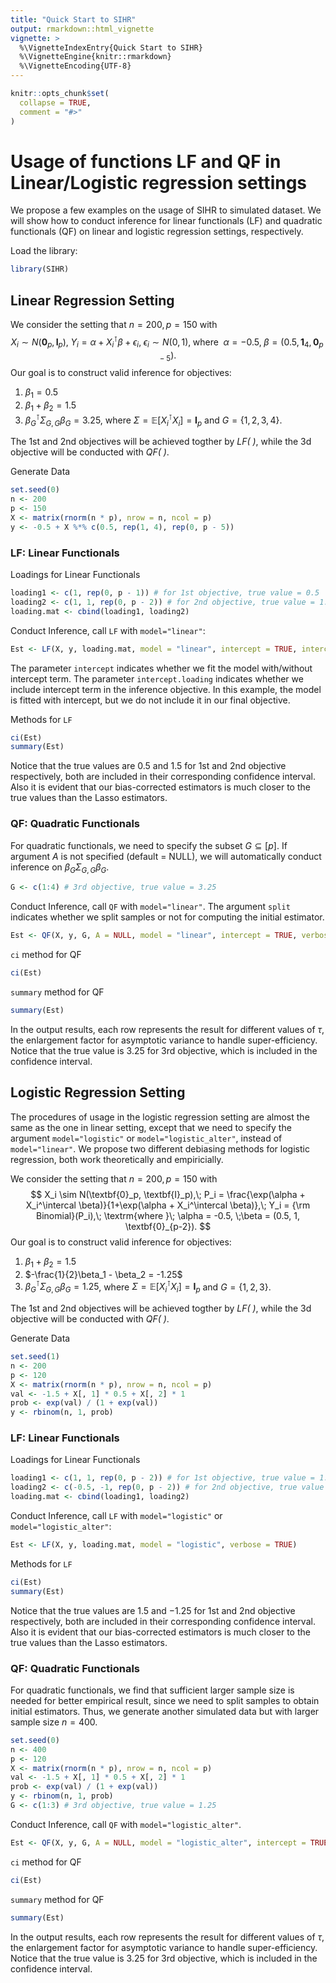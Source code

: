 ```yaml
---
title: "Quick Start to SIHR"
output: rmarkdown::html_vignette
vignette: >
  %\VignetteIndexEntry{Quick Start to SIHR}
  %\VignetteEngine{knitr::rmarkdown}
  %\VignetteEncoding{UTF-8}
---
```


```r
knitr::opts_chunk$set(
  collapse = TRUE,
  comment = "#>"
)
```

# Usage of functions LF and QF in Linear/Logistic regression settings

We propose a few examples on the usage of SIHR to simulated dataset. We will show how to conduct inference for linear functionals (LF) and quadratic functionals (QF) on linear and logistic regression settings, respectively.

Load the library:
```r
library(SIHR)
```

## Linear Regression Setting
We consider the setting that $n=200, p=150$ with
$$
X_i \sim N(\textbf{0}_p, \textbf{I}_p),\; Y_i = \alpha + X_i^\intercal \beta + \epsilon_i, \; \epsilon_i\sim N(0,1),\;
\textrm{where }\; \alpha = -0.5, \; \beta = (0.5, \textbf{1}_4, \textbf{0}_{p-5}).
$$
Our goal is to construct valid inference for objectives:

1. $\beta_1 = 0.5$
2. $\beta_1 + \beta_2 = 1.5$
3. $\beta_{G}^\intercal \Sigma_{G,G} \beta_{G} = 3.25$, where $\Sigma=\mathbb{E}[X_i^\intercal X_i] = \textbf{I}_p$ and $G=\{1,2,3,4\}$.

The 1st and 2nd objectives will be achieved togther by *LF( )*, while the 3d objective will be conducted with *QF( )*.

Generate Data
```r
set.seed(0)
n <- 200
p <- 150
X <- matrix(rnorm(n * p), nrow = n, ncol = p)
y <- -0.5 + X %*% c(0.5, rep(1, 4), rep(0, p - 5))
```

### LF: Linear Functionals 
Loadings for Linear Functionals
```r
loading1 <- c(1, rep(0, p - 1)) # for 1st objective, true value = 0.5
loading2 <- c(1, 1, rep(0, p - 2)) # for 2nd objective, true value = 1.5
loading.mat <- cbind(loading1, loading2)
```

Conduct Inference, call `LF` with `model="linear"`:
```r
Est <- LF(X, y, loading.mat, model = "linear", intercept = TRUE, intercept.loading = FALSE, verbose = TRUE)
```
The parameter `intercept` indicates whether we fit the model with/without intercept term. The parameter `intercept.loading` indicates whether we include intercept term in the inference objective. In this example, the model is fitted with intercept, but we do not include it in our final objective.

Methods for `LF`
```r
ci(Est)
summary(Est)
```

Notice that the true values are $0.5$ and $1.5$ for 1st and 2nd objective respectively, both are included in their corresponding confidence interval. Also it is evident that our bias-corrected estimators is much closer to the true values than the Lasso estimators.

### QF: Quadratic Functionals
For quadratic functionals, we need to specify the subset $G \subseteq [p]$. If argument $A$ is not specified (default = NULL), we will automatically conduct inference on $\beta_G \Sigma_{G,G} \beta_G$.
```r
G <- c(1:4) # 3rd objective, true value = 3.25
```
Conduct Inference, call `QF` with `model="linear"`. The argument `split` indicates whether we split samples or not for computing the initial estimator.
```r
Est <- QF(X, y, G, A = NULL, model = "linear", intercept = TRUE, verbose = TRUE)
```

`ci` method for QF
```r
ci(Est)
```
`summary` method for QF
```r
summary(Est)
```

In the output results, each row represents the result for different values of $\tau$, the enlargement factor for asymptotic variance to handle super-efficiency. Notice that the true value is $3.25$ for 3rd objective, which is included in the confidence interval.

## Logistic Regression Setting
The procedures of usage in the logistic regression setting are almost the same as the one in linear setting, except that we need to specify the argument `model="logistic"` or `model="logistic_alter"`, instead of `model="linear"`. We propose two different debiasing methods for logistic regression, both work theoretically and empiricially.

We consider the setting that $n=200, p=150$ with
$$
X_i \sim N(\textbf{0}_p, \textbf{I}_p),\; P_i = \frac{\exp(\alpha + X_i^\intercal \beta)}{1+\exp(\alpha + X_i^\intercal \beta)},\; Y_i = {\rm Binomial}(P_i),\;
\textrm{where }\; \alpha = -0.5, \;\beta = (0.5, 1, \textbf{0}_{p-2}).
$$
Our goal is to construct valid inference for objectives:

1. $\beta_1 + \beta_2 = 1.5$
2. $-\frac{1}{2}\beta_1 - \beta_2 = -1.25$
3. $\beta_{G}^\intercal \Sigma_{G,G} \beta_{G} = 1.25$, where $\Sigma=\mathbb{E}[X_i^\intercal X_i] = \textbf{I}_p$ and $G=\{1,2,3\}$.

The 1st and 2nd objectives will be achieved togther by *LF( )*, while the 3d objective will be conducted with *QF( )*.

Generate Data
```r
set.seed(1)
n <- 200
p <- 120
X <- matrix(rnorm(n * p), nrow = n, ncol = p)
val <- -1.5 + X[, 1] * 0.5 + X[, 2] * 1
prob <- exp(val) / (1 + exp(val))
y <- rbinom(n, 1, prob)
```

### LF: Linear Functionals 
Loadings for Linear Functionals
```r
loading1 <- c(1, 1, rep(0, p - 2)) # for 1st objective, true value = 1.5
loading2 <- c(-0.5, -1, rep(0, p - 2)) # for 2nd objective, true value = -1.25
loading.mat <- cbind(loading1, loading2)
```

Conduct Inference, call `LF` with `model="logistic"` or `model="logistic_alter"`:
```r
Est <- LF(X, y, loading.mat, model = "logistic", verbose = TRUE)
```

Methods for `LF`
```r
ci(Est)
summary(Est)
```

Notice that the true values are $1.5$ and $-1.25$ for 1st and 2nd objective respectively, both are included in their corresponding confidence interval. Also it is evident that our bias-corrected estimators is much closer to the true values than the Lasso estimators.

### QF: Quadratic Functionals
For quadratic functionals, we find that sufficient larger sample size is needed for better empirical result, since we need to split samples to obtain initial estimators. Thus, we generate another simulated data but with larger sample size $n=400$.
```r
set.seed(0)
n <- 400
p <- 120
X <- matrix(rnorm(n * p), nrow = n, ncol = p)
val <- -1.5 + X[, 1] * 0.5 + X[, 2] * 1
prob <- exp(val) / (1 + exp(val))
y <- rbinom(n, 1, prob)
G <- c(1:3) # 3rd objective, true value = 1.25
```
Conduct Inference, call `QF` with `model="logistic_alter"`.
```r
Est <- QF(X, y, G, A = NULL, model = "logistic_alter", intercept = TRUE, verbose = TRUE)
```

`ci` method for QF
```r
ci(Est)
```
`summary` method for QF
```r
summary(Est)
```

In the output results, each row represents the result for different values of $\tau$, the enlargement factor for asymptotic variance to handle super-efficiency. Notice that the true value is $3.25$ for 3rd objective, which is included in the confidence interval.

